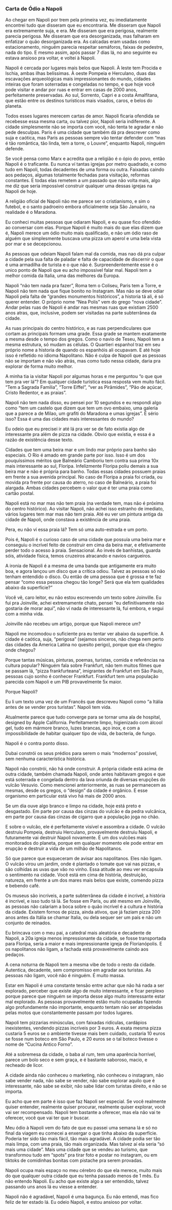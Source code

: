 ### Carta de Ódio a Napoli

Ao chegar em Napoli por trem pela primeira vez, eu imediatamente encontrei tudo que disseram que eu encontraria. Me disseram que Napoli era extremamente suja, e era. Me disseram que era perigosa, realmente parecia perigosa. Me disseram que era desorganizada, mas falharam em enfatizar o quão desorganizada era. As calcadas eram usadas como estacionamento, ninguém parecia respeitar semáforos, faixas de pedestre, nada do tipo. E mesmo assim, após passar 7 dias lá, no ano seguinte eu estava ansioso pra voltar, e voltei à Napoli.

Napoli é cercada por lugares mais belos que Napoli. À leste tem Procida e Ischia, ambas ilhas belíssimas. À oeste Pompeia e Herculano, duas das escavações arqueológicas mais impressionantes do mundo, cidades inteiras que foram soterradas e congeladas no tempo, e que hoje você pode visitar e andar por ruas e entrar em casas de 2000 anos, perfeitamente preservadas. Ao sul, Sorrento, Capri e a costa Amalfitana, que estão entre os destinos turísticos mais visados, caros, e belos do planeta.

Todos esses lugares merecem cartas de amor. Napoli ficaria ofendida se recebesse essa mesma carta, ou talvez pior, Napoli seria indiferente. A cidade simplesmente não se importa com você, não tenta te agradar e não pede desculpas. Paris é uma cidade que também dá pra descrever como suja e caótica, mas Paris as pessoas sempre vão tentar defender com “mas é tão romântica, tão linda, tem a torre, o Louvre”, enquanto Napoli, ninguém defende.

Se você pensa como Marx e acredita que a religião é o ópio do povo, então Napoli é o traficante. Eu nunca ví tantas igrejas por metro quadrado, e como tudo em Napoli, todas decadentes de uma forma ou outra. Faixadas caindo aos pedaços, algumas totalmente fechadas para visitação, reformas constantes. E todas elas remetem a um passado que não volta mais, algo me diz que seria impossível construir qualquer uma dessas igrejas na Napoli de hoje.

A religião oficial de Napoli não me parece ser o cristianismo, e sim o futebol, e o santo padroeiro embora oficialmente seja São Januário, na realidade é o Maradona.

Eu conheci muitas pessoas que odiaram Napoli, e eu quase fico ofendido ao conversar com elas. Porque Napoli é muito mais do que elas dizem que é, Napoli merece um ódio muito mais qualificado, e não um ódio raso de alguém que simplesmente buscava uma pizza um aperol e uma bela vista por mar e se decepcionou.

As pessoas que odeiam Napoli falam mal da comida, mas nao dá pra culpar a cidade pela sua falta de paladar e falta de capacidade de discernir o que é uma armadilha de turista e o que não é. Surpreendentemente esse é o unico ponto de Napoli que eu acho impossivel falar mal. Napoli tem a melhor comida da Italia, uma das melhores da Europa.

Napoli “não tem nada pra fazer”, Roma tem o Coliseu, Paris tem a Torre, e Napoli não tem nada que fique bonito no Instagram. Mas não se deve odiar Napoli pela falta de “grandes monumentos históricos”, a historia tá ali, é só querer entender. O próprio nome “Nea Polis” vem do grego “nova cidade”. Andar pelas ruas de Napoli é andar nas mesmas ruas que existiam 2500 anos atras, que, inclusive, podem ser visitadas na parte subterrânea da cidade.

As ruas principais do centro histórico, e as ruas perpendiculares que cortam as principais formam uma grade. Essa grade se mantem exatamente a mesma desde o tempo dos gregos. Como o navio de Teseu, Napoli tem a mesma estrutura, só mudam as células. O Quartieri espanhol traz em seu próprio nome a historia de quando os espanhóis ali ocupavam. E até hoje isso é refletido no idioma Napolitano. Não é culpa de Napoli que as pessoas não se importam e não vão atrás, mas como tudo nessa cidade, daria pra explorar de forma muito melhor.

A minha tia ia visitar Napoli por algumas horas e me perguntou “o que que tem pra ver lá”? Em qualquer cidade turística essa resposta vem muito fácil. “Tem a Sagrada Familia”, “Torre Eiffel”, “ver as Pirâmides”, “Pão de açúcar, Cristo Redentor, e as praias”.

Napoli não tem nada disso, eu pensei por 10 segundos e eu respondi algo como “tem um castelo que dizem que tem um ovo embaixo, uma galeria que a parece a de Milao, um grafiti do Maradona e umas igrejas”. É sério isso? Essa é uma das cidades mais interessantes do mundo?

Eu odeio que eu precisei ir até lá pra ver se de fato existia algo de interessante pra além de pizza na cidade. Obvio que existia, e essa é a razão de existência desse texto.

Cidades que tem uma beira mar e um lindo mar próprio para banho são especiais. O Rio é amado em grande parte por isso. Isso é um dos pouquíssimos méritos que Balneário Camboriu tem contra sua prima 10x mais interessante ao sul, Floripa. Infelizmente Floripa poliu demais a sua beira mar e não é própria para banho. Todas essas cidades possuem praias em frente a sua avenida principal. No caso de Floripa a praia foi criada, ou movida pra frente por causa do aterro, no caso de Balneário, a praia foi alargada. Ambas cidades percebem o valor que é ter uma praia como cartão postal.

Napoli está no mar mas não tem praia (na verdade tem, mas não é próxima do centro histórico). Ao visitar Napoli, não achei isso estranho de imediato, vários lugares tem mar mas não tem praia. Até eu ver um pintura antiga da cidade de Napoli, onde constava a existência de uma praia.

Pera, eu não ví essa praia lá? Tem só uma auto-estrada e um porto.

Pois é, Napoli é o curioso caso de uma cidade que possuía uma beira mar e conseguiu o incrível feito de construir em cima da beira mar, e efetivamente perder todo o acesso à praia. Sensacional. Ao invés de banhistas, guarda sóis, atividade física, temos cruzeiros atracando e navios cargueiros.

A ironia de Napoli é a mesma de uma banda que antigamente era muito boa, e agora lançou um disco que a crítica odiou. Talvez as pessoas só não tenham entendido o disco. Ou então de uma pessoa que é grossa e te faz pensar “como essa pessoa chegou tão longe? Será que ela tem qualidades abaixo da superfície?”

Você vê, caro leitor, eu não estou escrevendo um texto sobre Joinville. Eu fui pra Joinville, achei extremamente chato, pensei “eu definitivamente não gostaria de morar aqui”, não ví nada de interessante lá, fui embora, e segui com a minha vida.

Joinville não recebeu um artigo, porque que Napoli merece um?

Napoli me incomodou o suficiente pra eu tentar ver abaixo da superfície. A cidade é caótica, suja, “perigosa” (sejamos sinceros, não chega nem perto das cidades da America Latina no quesito perigo), porque que ela chegou onde chegou?

Porque tantas músicas, pinturas, poemas, turistas, comida e referências na cultura popular? Ninguém fala sobre Frankfurt, não tem muitos filmes que se passam lá, “pizza frankfurteana”, imigrantes de Frankfurt em São Paulo, pessoas cujo sonho é conhecer Frankfurt. Frankfurt tem uma população parecida com Napoli e um PIB provavelmente 5x maior.

Porque Napoli?

Eu li um texto uma vez de um Francês que descreveu Napoli como “a Itália antes de se vender pros turistas”. Napoli tem vida.

Atualmente parece que tudo converge para se tornar uma ala de hospital, designed by Apple California. Perfeitamente limpo, higienizado com álcool gel, tudo em mármore branco, luzes brancas, aço inox, e com a impossibilidade de habitar qualquer tipo de vida, de bacteria, de fungo.

Napoli é o contra ponto disso.

Dubai constrói os seus prédios para serem o mais “modernos” possível, sem nenhuma característica histórica.

Napoli não constrói, não há onde construir. A própria cidade está acima de outra cidade, também chamada Napoli, onde antes habitavam gregos e que está soterrada e congelada dentro da lava oriunda de diversas erupções do vulcão Vesuvio. Como mencionei anteriormente, as ruas se permanecem as mesmas, desde os gregos, o “design” da cidade é orgânico. E esse organismo em particular está vivo há mais de 2000 anos.

Se um dia ouve algo branco e limpo na cidade, hoje está preto e desgastado. Em parte por causa das cinzas do vulcão e da pedra vulcânica, em parte por causa das cinzas de cigarro que a população joga no chão.

E sobre o vulcão, ele é perfeitamente visível e assombra a cidade. O vulcão destruiu Pompeia, destruiu Herculano, provavelmente destruiu Napoli, e futuramente vai destruir Napoli novamente. É um dos vulcões mais monitorados do planeta, porque em qualquer momento ele pode entrar em erupção e destruir a vida de um milhão de Napolitanos.

Só que parece que esqueceram de avisar aos napolitanos. Eles não ligam. O vulcão virou um jardim, onde é plantado o tomate que vai nas pizzas, e são colhidas as uvas que vão no vinho. Essa atitude ao meu ver encapsula o sentimento na cidade. Você está em cima de história, destruição, natureza, em frente a um dos mares mais belos que existe, comendo pizza e bebendo café.

Os museus são incríveis, a parte subterrânea da cidade é incrível, a história é incrível, e isso tudo tá lá. Se fosse em Paris, ou até mesmo em Joinville, as pessoas não calariam a boca sobre o quão incrível é a cultura e história da cidade. Existem fornos de pizza, ainda ativos, que já faziam pizza 200 anos antes da Itália se chamar Italia, ou dela sequer ser um país e não um conjunto de reinados.

Eu brincava com o meu pai, a catedral mais aleatória e decadente de Napoli, a 20a igreja menos impressionante da cidade, se fosse transportada para Floripa, seria a maior e mais impressionante igreja de Florianópolis. E os napolitanos não ligam, a fachada está provavelmente caindo aos pedaços.

A cena noturna de Napoli tem a mesma vibe de todo o resto da cidade. Autentica, decadente, sem compromisso em agradar aos turistas. As pessoas não ligam, você não é ninguém. É muito massa.

Estar em Napoli é uma constante tensão entre achar que não há nada a ser explorado, perceber que existe algo de muito interessante, e ficar perplexo porque parece que ninguém se importa desse algo muito interessante estar mal explorado. As pessoas provavelmente estão muito ocupadas fazendo algo profundamente não importante, enquanto tentam não ser atropeladas pelas motos que constantemente passam por todos lugares.

Napoli tem pizzarias minúsculas, com faixadas ridículas, cardápios inexistentes, vendendo pizzas incríveis por 3 euros. A exata mesma pizza custaria 5 euros se o ambiente tivesse mais bem cuidado, custaria 10 euros se fosse num boteco em São Paulo, e 20 euros se o tal boteco tivesse o nome de “Cucina Antico Forno”.

Até a sobremesa da cidade, o baba al rum, tem uma aparência horrível, parece um bolo seco e sem graça, e é bastante saboroso, macio, e recheado de licor.

A cidade ainda não conheceu o marketing, não conheceu o instagram, não sabe vender nada, não sabe se vender, não sabe explorar aquilo que é interessante, não sabe se exibir, não sabe lidar com turistas direito, e não se importa.

Eu acho que em parte é isso que faz Napoli ser especial. Se você realmente quiser entender, realmente quiser procurar, realmente quiser explorar, você vai ser recompensado. Napoli tem bastante a oferecer, mas ela não vai te oferecer, você que vai ter que ir buscar.

Meu ódio à Napoli vem do fato de que eu passei uma semana lá e só no final da viagem eu comecei a enxergar o que tinha abaixo da superfície. Poderia ter sido tão mais fácil, tão mais agradável. A cidade podia ser tão mais limpa, com uma praia, tão mais organizada. Mas talvez aí ela seria “só mais uma cidade”. Mais uma cidade que se vendeu ao turismo, que transformou tudo em “spots” pra tirar foto e postar no instagram, ou em tiktoks de comidinhas bonitas com pistache pra serem provadas.

Napoli ocupa mais espaço no meu cérebro do que ela merece, muito mais do que qualquer outra cidade que eu tenha passado menos de 1 mês. Eu não entendo Napoli. Eu acho que existe algo a ser entendido, talvez passando uns anos lá eu viesse a entender.

Napoli não é agradável, Napoli é uma bagunça. Eu não entendi, mas fico feliz de ter estado lá. Eu odeio Napoli, e estou ansioso por voltar.
